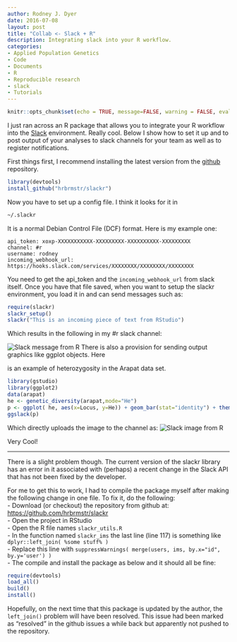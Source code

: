 ```yaml
---
author: Rodney J. Dyer
date: 2016-07-08
layout: post
title: "Collab <- Slack + R"
description: Integrating slack into your R workflow.
categories: 
- Applied Population Genetics
- Code
- Documents
- R
- Reproducible research
- slack
- Tutorials
---
```


```r
knitr::opts_chunk$set(echo = TRUE, message=FALSE, warning = FALSE, eval=FALSE)
```

I just ran across an R package that allows you to integrate your R workflow into the [Slack](http://www.slack.com) environment. Really cool. Below I show how to set it up and to post output of your analyses to slack channels for your team as well as to register notifications.

First things first, I recommend installing the latest version from the  [github](https://github.com/hrbrmstr/slackr) repository. 

```r
library(devtools)
install_github("hrbrmstr/slackr")
```

Now you have to set up a config file.  I think it looks for it in 

```bash
~/.slackr
```
It is a normal Debian Control File (DCF) format. Here is my example one:


```
api_token: xoxp-XXXXXXXXXXX-XXXXXXXXX-XXXXXXXXXX-XXXXXXXXX
channel: #r
username: rodney
incoming_webhook_url: https://hooks.slack.com/services/XXXXXXXX/XXXXXXXX/XXXXXXXX
```

You need to get the api_token and the `incoming_webhook_url` from slack itself. Once you have that file saved, when you want to setup the slackr environment, you load it in and can send messages such as:

```r
require(slackr)
slackr_setup()
slackr("This is an incoming piece of text from RStudio")
```

Which results in the following in my #r slack channel:

![Slack message from R](../../static/img/slack_msg_from_r.png)
There is also a provision for sending output graphics like ggplot objects. Here 


is an example of heterozygosity in the Arapat data set.

```r
library(gstudio)
library(ggplot2)
data(arapat)
he <- genetic_diversity(arapat,mode="He")
p <- ggplot( he, aes(x=Locus, y=He)) + geom_bar(stat="identity") + theme_bw()
ggslack(p)
```


Which directly uploads the image to the channel as:
![Slack image from R](../../static/img/slack_plot.png)


Very Cool!

****

There is a slight problem though. The current version of the slackr library has an error in it associated with (perhaps) a recent change in the Slack API that has not been fixed by the developer.

For me to get this to work, I had to compile the package myself after making the following change in one file.  To fix it, do the following:  
- Download (or checkout) the repository from github at:  
[https://github.com/hrbrmstr/slackr](https://github.com/hrbrmstr/slackr)  
- Open the project in RStudio  
- Open the R file names `slackr_utils.R`  
- In the function named `slackr_ims` the last line (line 117) is something like `dplyr::left_join( %some stuff% )`  
- Replace this line with `suppressWarnings( merge(users, ims, by.x="id", by.y='user') )`  
- The compile and install the package as below and it should all be fine:  
```r
require(devtools)
load_all()
build()
install()
```

Hopefully, on the next time that this package is updated by the author, the `left_join()` problem will have been resolved. This issue had been marked as "resolved" in the github issues a while back but apparently not pushed to the repository.
